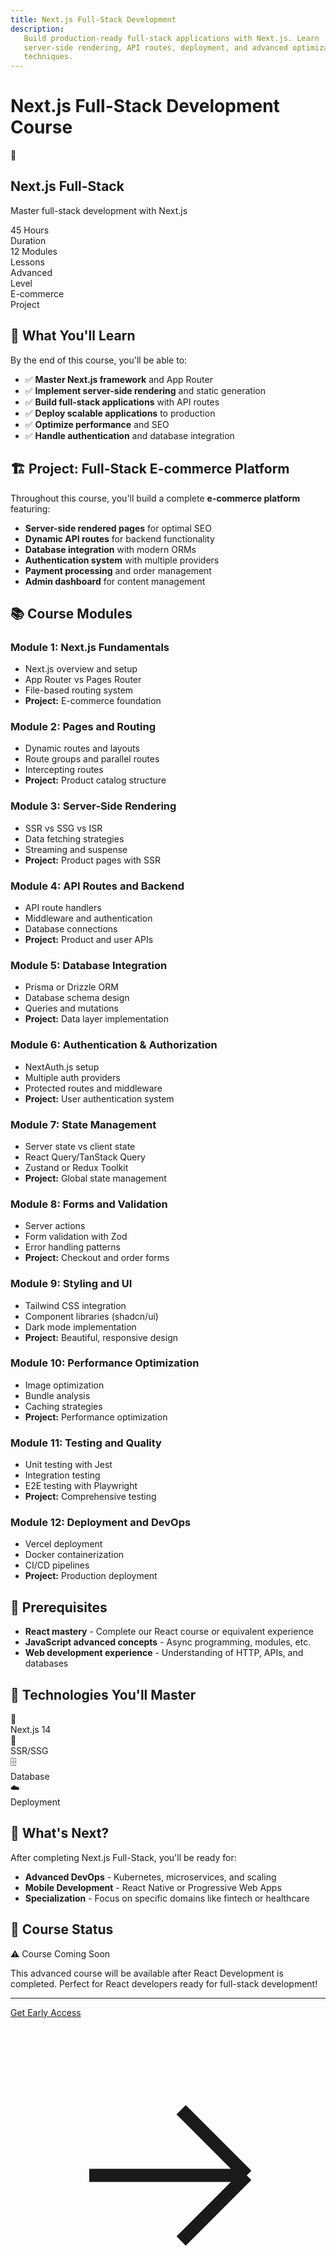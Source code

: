 ```yaml
---
title: Next.js Full-Stack Development
description:
   Build production-ready full-stack applications with Next.js. Learn
   server-side rendering, API routes, deployment, and advanced optimization
   techniques.
---
```


# Next.js Full-Stack Development Course

<div className='bg-gradient-to-r from-gray-700 to-gray-900 text-white p-8 rounded-lg mb-8'>
   <div className='flex items-center space-x-4 mb-4'>
      <span className='text-4xl'>🚀</span>
      <div>
         <h2 className='text-2xl font-bold'>Next.js Full-Stack</h2>
         <p className='text-gray-300'>
            Master full-stack development with Next.js
         </p>
      </div>
   </div>

   <div className='grid grid-cols-2 md:grid-cols-4 gap-4 text-center'>
      <div>
         <div className='text-2xl font-bold'>45 Hours</div>
         <div className='text-gray-400 text-sm'>Duration</div>
      </div>
      <div>
         <div className='text-2xl font-bold'>12 Modules</div>
         <div className='text-gray-400 text-sm'>Lessons</div>
      </div>
      <div>
         <div className='text-2xl font-bold'>Advanced</div>
         <div className='text-gray-400 text-sm'>Level</div>
      </div>
      <div>
         <div className='text-2xl font-bold'>E-commerce</div>
         <div className='text-gray-400 text-sm'>Project</div>
      </div>
   </div>
</div>

## 🎯 What You'll Learn

By the end of this course, you'll be able to:

-  ✅ **Master Next.js framework** and App Router
-  ✅ **Implement server-side rendering** and static generation
-  ✅ **Build full-stack applications** with API routes
-  ✅ **Deploy scalable applications** to production
-  ✅ **Optimize performance** and SEO
-  ✅ **Handle authentication** and database integration

## 🏗️ Project: Full-Stack E-commerce Platform

Throughout this course, you'll build a complete **e-commerce platform**
featuring:

-  **Server-side rendered pages** for optimal SEO
-  **Dynamic API routes** for backend functionality
-  **Database integration** with modern ORMs
-  **Authentication system** with multiple providers
-  **Payment processing** and order management
-  **Admin dashboard** for content management

## 📚 Course Modules

### Module 1: Next.js Fundamentals

-  Next.js overview and setup
-  App Router vs Pages Router
-  File-based routing system
-  **Project:** E-commerce foundation

### Module 2: Pages and Routing

-  Dynamic routes and layouts
-  Route groups and parallel routes
-  Intercepting routes
-  **Project:** Product catalog structure

### Module 3: Server-Side Rendering

-  SSR vs SSG vs ISR
-  Data fetching strategies
-  Streaming and suspense
-  **Project:** Product pages with SSR

### Module 4: API Routes and Backend

-  API route handlers
-  Middleware and authentication
-  Database connections
-  **Project:** Product and user APIs

### Module 5: Database Integration

-  Prisma or Drizzle ORM
-  Database schema design
-  Queries and mutations
-  **Project:** Data layer implementation

### Module 6: Authentication & Authorization

-  NextAuth.js setup
-  Multiple auth providers
-  Protected routes and middleware
-  **Project:** User authentication system

### Module 7: State Management

-  Server state vs client state
-  React Query/TanStack Query
-  Zustand or Redux Toolkit
-  **Project:** Global state management

### Module 8: Forms and Validation

-  Server actions
-  Form validation with Zod
-  Error handling patterns
-  **Project:** Checkout and order forms

### Module 9: Styling and UI

-  Tailwind CSS integration
-  Component libraries (shadcn/ui)
-  Dark mode implementation
-  **Project:** Beautiful, responsive design

### Module 10: Performance Optimization

-  Image optimization
-  Bundle analysis
-  Caching strategies
-  **Project:** Performance optimization

### Module 11: Testing and Quality

-  Unit testing with Jest
-  Integration testing
-  E2E testing with Playwright
-  **Project:** Comprehensive testing

### Module 12: Deployment and DevOps

-  Vercel deployment
-  Docker containerization
-  CI/CD pipelines
-  **Project:** Production deployment

## 🔧 Prerequisites

-  **React mastery** - Complete our React course or equivalent experience
-  **JavaScript advanced concepts** - Async programming, modules, etc.
-  **Web development experience** - Understanding of HTTP, APIs, and databases

## 🎨 Technologies You'll Master

<div className='grid grid-cols-2 md:grid-cols-4 gap-4 my-6'>
   <div className='bg-gray-50 p-4 rounded-lg text-center border border-gray-200'>
      <div className='text-2xl mb-2'>🚀</div>
      <div className='font-semibold'>Next.js 14</div>
   </div>
   <div className='bg-blue-50 p-4 rounded-lg text-center border border-blue-200'>
      <div className='text-2xl mb-2'>🔄</div>
      <div className='font-semibold'>SSR/SSG</div>
   </div>
   <div className='bg-green-50 p-4 rounded-lg text-center border border-green-200'>
      <div className='text-2xl mb-2'>🗄️</div>
      <div className='font-semibold'>Database</div>
   </div>
   <div className='bg-purple-50 p-4 rounded-lg text-center border border-purple-200'>
      <div className='text-2xl mb-2'>☁️</div>
      <div className='font-semibold'>Deployment</div>
   </div>
</div>

## 🚀 What's Next?

After completing Next.js Full-Stack, you'll be ready for:

-  **Advanced DevOps** - Kubernetes, microservices, and scaling
-  **Mobile Development** - React Native or Progressive Web Apps
-  **Specialization** - Focus on specific domains like fintech or healthcare

## 💪 Course Status

<div className='bg-yellow-50 border border-yellow-200 rounded-lg p-4 my-6'>
   <div className='flex items-center space-x-2 mb-2'>
      <span className='text-yellow-600'>⚠️</span>
      <span className='font-semibold text-yellow-800'>Course Coming Soon</span>
   </div>
   <p className='text-yellow-700'>
      This advanced course will be available after React Development is
      completed. Perfect for React developers ready for full-stack development!
   </p>
</div>

---

<div className='text-center my-8'>
   <a
      href='#'
      className='inline-flex items-center px-6 py-3 bg-gray-700 text-white font-semibold rounded-lg hover:bg-gray-800 transition-colors'
   >
      Get Early Access
      <svg
         className='ml-2 w-4 h-4'
         fill='none'
         stroke='currentColor'
         viewBox='0 0 24 24'
      >
         <path
            strokeLinecap='round'
            strokeLinejoin='round'
            strokeWidth={2}
            d='M13 7l5 5m0 0l-5 5m5-5H6'
         />
      </svg>
   </a>
</div>
